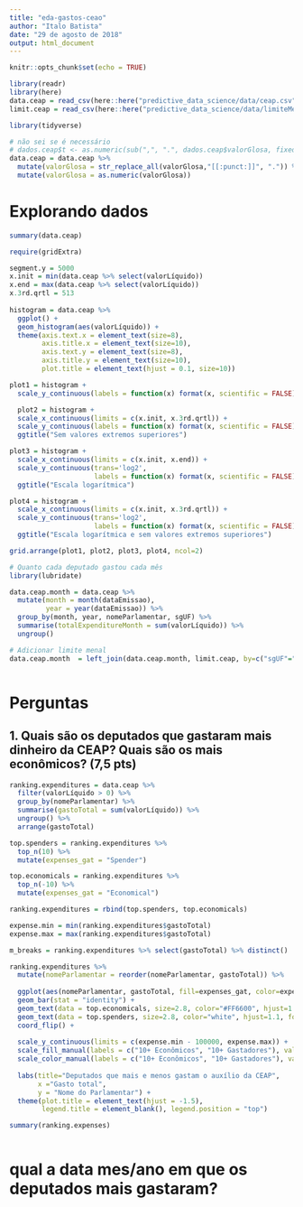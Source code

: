 ```yaml
---
title: "eda-gastos-ceao"
author: "Italo Batista"
date: "29 de agosto de 2018"
output: html_document
---
```


```r
knitr::opts_chunk$set(echo = TRUE)
```

```r
library(readr)
library(here)
data.ceap = read_csv(here::here("predictive_data_science/data/ceap.csv"))
limit.ceap = read_csv(here::here("predictive_data_science/data/limiteMensalCEAP.csv"))
```

```r
library(tidyverse)

# não sei se é necessário
# dados.ceap$t <- as.numeric(sub(",", ".", dados.ceap$valorGlosa, fixed = TRUE)) 
data.ceap = data.ceap %>%
  mutate(valorGlosa = str_replace_all(valorGlosa,"[[:punct:]]", ".")) %>%
  mutate(valorGlosa = as.numeric(valorGlosa)) 
```

# Explorando dados

```r
summary(data.ceap)
```

```r
require(gridExtra)

segment.y = 5000
x.init = min(data.ceap %>% select(valorLíquido))
x.end = max(data.ceap %>% select(valorLíquido))
x.3rd.qrtl = 513
  
histogram = data.ceap %>%
  ggplot() +
  geom_histogram(aes(valorLíquido)) +
  theme(axis.text.x = element_text(size=8),
        axis.title.x = element_text(size=10),
        axis.text.y = element_text(size=8),
        axis.title.y = element_text(size=10),
        plot.title = element_text(hjust = 0.1, size=10))

plot1 = histogram +
  scale_y_continuous(labels = function(x) format(x, scientific = FALSE))

  plot2 = histogram +
  scale_x_continuous(limits = c(x.init, x.3rd.qrtl)) +
  scale_y_continuous(labels = function(x) format(x, scientific = FALSE)) +
  ggtitle("Sem valores extremos superiores")

plot3 = histogram +
  scale_x_continuous(limits = c(x.init, x.end)) +
  scale_y_continuous(trans='log2',
                     labels = function(x) format(x, scientific = FALSE)) +
  ggtitle("Escala logarítmica")

plot4 = histogram +
  scale_x_continuous(limits = c(x.init, x.3rd.qrtl)) +
  scale_y_continuous(trans='log2',
                     labels = function(x) format(x, scientific = FALSE)) +
  ggtitle("Escala logarítmica e sem valores extremos superiores")

grid.arrange(plot1, plot2, plot3, plot4, ncol=2)
```

```r
# Quanto cada deputado gastou cada mês
library(lubridate)

data.ceap.month = data.ceap %>%
  mutate(month = month(dataEmissao),
         year = year(dataEmissao)) %>%
  group_by(month, year, nomeParlamentar, sgUF) %>%
  summarise(totalExpenditureMonth = sum(valorLíquido)) %>%
  ungroup()
```

```r
# Adicionar limite menal
data.ceap.month  = left_join(data.ceap.month, limit.ceap, by=c("sgUF"="UF"))
```

```r

```

# Perguntas

## 1. Quais são os deputados que gastaram mais dinheiro da CEAP? Quais são os mais econômicos? (7,5 pts)

```r
ranking.expenditures = data.ceap %>%
  filter(valorLíquido > 0) %>%
  group_by(nomeParlamentar) %>%
  summarise(gastoTotal = sum(valorLíquido)) %>%
  ungroup() %>%
  arrange(gastoTotal)

top.spenders = ranking.expenditures %>%
  top_n(10) %>%
  mutate(expenses_gat = "Spender")

top.economicals = ranking.expenditures %>%
  top_n(-10) %>%
  mutate(expenses_gat = "Economical")

ranking.expenditures = rbind(top.spenders, top.economicals)
```

```r
expense.min = min(ranking.expenditures$gastoTotal)
expense.max = max(ranking.expenditures$gastoTotal)

m_breaks = ranking.expenditures %>% select(gastoTotal) %>% distinct()

ranking.expenditures %>%
  mutate(nomeParlamentar = reorder(nomeParlamentar, gastoTotal)) %>%
  
  ggplot(aes(nomeParlamentar, gastoTotal, fill=expenses_gat, color=expenses_gat)) +
  geom_bar(stat = "identity") +
  geom_text(data = top.economicals, size=2.8, color="#FF6600", hjust=1.1, fontface="bold", aes(label=gastoTotal)) +
  geom_text(data = top.spenders, size=2.8, color="white", hjust=1.1, fontface="bold", aes(label=gastoTotal)) +
  coord_flip() +
  
  scale_y_continuous(limits = c(expense.min - 100000, expense.max)) +
  scale_fill_manual(labels = c("10+ Econômicos", "10+ Gastadores"), values=c("#FF6600", "#4F0C68")) +
  scale_color_manual(labels = c("10+ Econômicos", "10+ Gastadores"), values=c("#FF6600", "#4F0C68")) +
  
  labs(title="Deputados que mais e menos gastam o auxílio da CEAP", 
       x ="Gasto total", 
       y = "Nome do Parlamentar") +
  theme(plot.title = element_text(hjust = -1.5),
        legend.title = element_blank(), legend.position = "top")
```

```r
summary(ranking.expenses)
```

```r

```

# qual a data mes/ano em que os deputados mais gastaram?